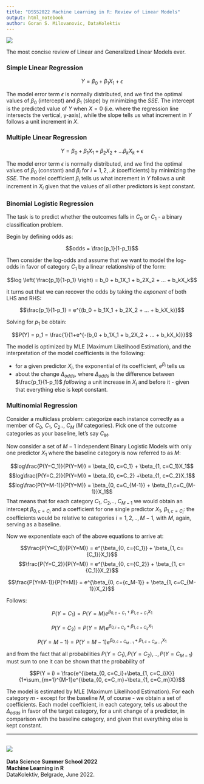```yaml
---
title: "DSSS2022 Machine Learning in R: Review of Linear Models"
output: html_notebook
author: Goran S. Milovanovic, DataKolektiv
---
```


![](DK_Logo_White_150.png)

The most concise review of Linear and Generalized Linear Models ever.

### Simple Linear Regression

$$Y = \beta_0 + \beta_1X_1 + \epsilon $$

The model error term $\epsilon$ is normally distributed, and we find the optimal values of $\beta_0$ (intercept) and $\beta_1$ (slope) by minimizing the $SSE$. The intercept is the predicted value of $Y$ when $X=0$ (i.e. where the regression line intersects the vertical, y-axis), while the slope tells us what increment in $Y$ follows a unit increment in $X$.

### Multiple Linear Regression

$$Y = \beta_0 + \beta_1X_1 + \beta_2X_2 + ... \beta_kX_k + \epsilon $$

The model error term $\epsilon$ is normally distributed, and we find the optimal values of $\beta_0$ (constant) and $\beta_i$ for $i=1,2,..k$ (coefficients) by minimizing the $SSE$. The model coefficient $\beta_i$ tells us what increment in $Y$ follows a unit increment in $X_i$ given that the values of all other predictors is kept constant.

### Binomial Logistic Regression

The task is to predict whether the outcomes falls in $C_0$ or $C_1$ - a binary classification problem.

Begin by defining odds as:

$$odds = \frac{p_1}{1-p_1}$$

Then consider the log-odds and assume that we want to model the log-odds in favor of category $C_1$ by a linear relationship of the form:

$$log \left( \frac{p_1}{1-p_1} \right) = b_0 + b_1X_1 + b_2X_2 + ... + b_kX_k$$

it turns out that we can recover the odds by taking the *exponent* of both LHS and RHS:

$$\frac{p_1}{1-p_1} = e^{(b_0 + b_1X_1 + b_2X_2 + ... + b_kX_k)}$$

Solving for $p_1$ be obtain:

$$P(Y) = p_1 = \frac{1}{1+e^{-(b_0 + b_1X_1 + b_2X_2 + ... + b_kX_k)}}$$

The model is optimized by MLE (Maximum Likelihood Estimation), and the interpretation of the model coefficients is the following:

- for a given predictor $X_i$, the exponential of its coefficient, $e^{\beta_i}$ tells us
- about the change $\Delta_{odds}$, where $\Delta_{odds}$ is the difference between $\frac{p_1}{1-p_1}$ *following* a unit increase in $X_i$ and before it - given that everything else is kept constant.

### Multinomial Regression

Consider a multiclass problem: categorize each instance correctly as a member of $C_0$, $C_1$, $C_2$.., $C_M$ ($M$ categories). Pick one of the outcome categories as your baseline, let's say $C_M$.

Now consider a set of $M-1$ independent Binary Logistic Models with only one predictor $X_1$ where the baseline category is now referred to as $M$:

$$log\frac{P(Y=C_1)}{P(Y=M)} = \beta_{0, c=C_1} + \beta_{1, c=C_1}X_1$$
$$log\frac{P(Y=C_2)}{P(Y=M)} = \beta_{0, c=C_2} +\beta_{1, c=C_2}X_1$$
$$log\frac{P(Y=M-1)}{P(Y=M)} = \beta_{0, c=C_{M-1}} + \beta_{1,c=C_{M-1}}X_1$$
That means that for each category $C_1%$, $C_2$,.., $C_{M-1}$ we would obtain an intercept $\beta_{0,c=C_i}$ and a coefficient for one single predictor $X_1$, $\beta_{1, c=C_i}$: the coefficients would be relative to categories $i = 1, 2,.., M-1$, with $M$, again, serving as a baseline.

Now we exponentiate each of the above equations to arrive at:

$$\frac{P(Y=C_1)}{P(Y=M)} = e^{\beta_{0, c={C_1}} + \beta_{1, c={C_1}}X_1}$$
$$\frac{P(Y=C_2)}{P(Y=M)} = e^{\beta_{0, c={C_2}} + \beta_{1, c={C_1}}X_2}$$

$$\frac{P(Y=M-1)}{P(Y=M)} = e^{\beta_{0, c={c_M-1}} + \beta_{1, c=C_{M-1}}X_2}$$

Follows:

$$P(Y=C_1) = P(Y=M)e^{\beta_{0, c={C_1}} + \beta_{1, c={C_1}}X_1}$$

$$P(Y=C_2) = P(Y=M)e^{\beta_{0, i={C_2}} + \beta_{1, c={C_2}}X_1}$$

$$P(Y=M-1) = P(Y=M-1)e^{\beta_{0, c={C_{M-1}}} + \beta_{1, c={C_{M-1}}}X_1}$$

and from the fact that all probabilities $P(Y=C_1), P(Y=C_2), .., P(Y= C_{M-1})$ must sum to one it can be shown that the probability of 

$$P(Y = i) = \frac{e^{\beta_{0, c=C_i}+\beta_{1, c=C_i}X}}{1+\sum_{m=1}^{M-1}e^{\beta_{0, c=C_m}+\beta_{1, c=C_m}X}}$$

The model is estimated by MLE (Maximum Likelihood Estimation). For each category $m$ - except for the baseline $M$, of course - we obtain a set of coefficients. Each model coefficient, in each category, tells us about the $\Delta_{odds}$ in favor of the target category, for a unit change of a predictor, in comparison with the baseline category, and given that everything else is kept constant.


--- 

![](dsss2022_startit_add.jpg)
--- 

**Data Science Summer School 2022** <br>
**Machine Learning in R** <br>
DataKolektiv, Belgrade, June 2022.